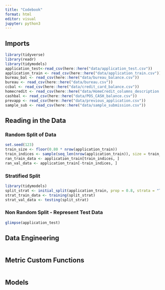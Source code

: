 ```yaml
---
title: "Codebook"
format: html
editor: visual
jupyter: python3
---
```


## Imports

```r
library(tidyverse)
library(readr) 
library(tidymodels)
application_test<-read_csv(here::here("data/application_test.csv")) 
application_train <- read_csv(here::here("data/application_train.csv")) 
bureau_bal <- read_csv(here::here("data/bureau_balance.csv"))
bureau <- read_csv(here::here("data/bureau.csv")) 
ccbal <- read_csv(here::here("data/credit_card_balance.csv")) 
homecredit <- read_csv(here::here("data/HomeCredit_columns_description.csv")) 
cashbal <- read_csv(here::here("data/POS_CASH_balance.csv")) 
prevapp <- read_csv(here::here("data/previous_application.csv")) 
sample_sub <- read_csv(here::here("data/sample_submission.csv"))
```

## Reading in the Data

### Random Split of Data
```r
set.seed(123)
train_size <- floor(0.80 * nrow(application_train))
train_indices <- sample(seq_len(nrow(application_train)), size = train_size)
ran_train_data <- application_train[train_indices, ]
ran_val_data <- application_train[-train_indices, ]
```

### Stratified Split
```r
library(tidymodels)
split_strat <- initial_split(application_train, prop = 0.8, strata = "TARGET")
strat_train_data <- training(split_strat)
strat_val_data <- testing(split_strat)
```

### Non Random Split - Represent Test Data

```r
glimpse(application_test)
```


## Data Engineering

```r

```

## Metric Custom Functions

```r

```

## Models

```r

```
